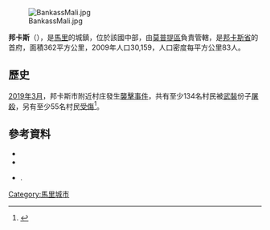 [[Image:BankassMali.jpg|right]]

{{Coord|14|4|N|3|31|W|display=title}}

'''邦卡斯'''（{{lang-fr|Bankass}}），是[[馬里|馬里]]的城鎮，位於該國中部，由[[莫普提區|莫普提區]]負責管轄，是[[邦卡斯省|邦卡斯省]]的首府，面積362平方公里，2009年人口30,159，人口密度每平方公里83人。

==歷史==
[[2019年3月|2019年3月]]，邦卡斯市附近村庄發生[[2019年邦卡斯襲擊事件|襲擊事件]]，共有至少134名村民被[[武裝|武裝]]份子[[屠殺|屠殺]]，另有至少55名村民[[受傷|受傷]]<ref>{{Cite web |url = http://world.huanqiu.com/article/2019-03/14599040.html?agt=122_217.undefined |title = 马里屠村已致134死，丧生人数可能还会增加 |website = 环球网 |date = 2019-03-24 |language = zh |accessdate = 2019-03-24 |archive-date = 2019-09-15 |archive-url = https://web.archive.org/web/20190915100037/https://world.huanqiu.com/article/9CaKrnKjfO0 |dead-url = no }}</ref>。

==參考資料==
*{{citation | url=http://instat.gov.ml/documentation/mopti.pdf | publisher=République de Mali: Institut National de la Statistique | title=Resultats Provisoires RGPH 2009 (Région de Mopti) | language=fr | accessdate=2015-07-10 | archive-date=2012-09-19 | archive-url=https://www.webcitation.org/6AnaIKCNv?url=http://instat.gov.ml/documentation/mopti.pdf | dead-url=yes }}
*{{citation | title=Communes de la Région de Mopti | publisher=Ministère de l’administration territoriale et des collectivités locales, République du Mali | url=http://www.matcl.gov.ml/pdf/ComRegMopti.pdf | language=fr | deadurl=yes | archiveurl=https://www.webcitation.org/6AnaOib2H?url=http://www.matcl.gov.ml/pdf/ComRegMopti.pdf | archivedate=2012-09-19 }}
*{{citation | title=Plan de Sécurité Alimentaire Commune Rurale de Bankass 2007-2011 | publisher=Commissariat à la Sécurité Alimentaire, République du Mali, USAID-Mali | year=2006 | url=http://www.aec.msu.edu/fs2/mali_fd_strtgy/plans/mopti/bankass/psa_bankass.pdf | language=fr | deadurl=yes | archiveurl=https://web.archive.org/web/20120913110100/http://www.aec.msu.edu/fs2/mali_fd_strtgy/plans/mopti/bankass/psa_bankass.pdf | archivedate=2012年9月13日 | df= }}.

{{莫普提區}}

[[Category:馬里城市|Category:馬里城市]]


{{Mali-geo-stub}}
